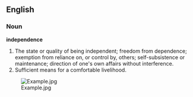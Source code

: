 ==English==

===Noun===

'''independence'''

#The state or quality of being independent; freedom from dependence; exemption from reliance on, or control by, others; self-subsistence or maintenance; direction of one's own affairs without interference.
#Sufficient means for a comfortable livelihood.
[[Image:Example.jpg]]